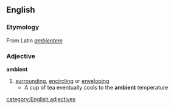 ==English==

===Etymology===
From Latin ''[[ambientem]]''

===Adjective===
'''ambient'''
#[[surrounding]], [[encircling]] or [[enveloping]]
#* A cup of tea eventually cools to the '''ambient''' temperature
[[category:English adjectives]]